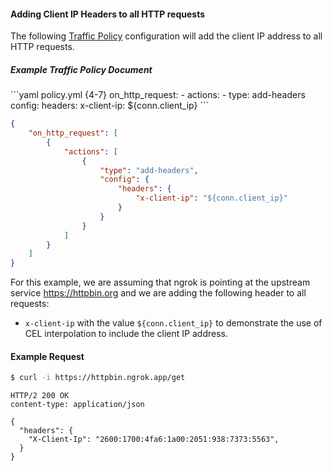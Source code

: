#### Adding Client IP Headers to all HTTP requests

The following [Traffic Policy](/traffic-policy/)
configuration will add the client IP address to all HTTP requests.

##### Example Traffic Policy Document

<CodeGroup>
```yaml policy.yml {4-7}
on_http_request:
  - actions:
      - type: add-headers
        config:
          headers:
            x-client-ip: ${conn.client_ip}
```

```json policy.json {5-12}
{
	"on_http_request": [
		{
			"actions": [
				{
					"type": "add-headers",
					"config": {
						"headers": {
							"x-client-ip": "${conn.client_ip}"
						}
					}
				}
			]
		}
	]
}
```

</CodeGroup>

For this example, we are assuming that ngrok is pointing at the upstream service
https://httpbin.org and we are adding the following header to all requests:

- `x-client-ip` with the value `${conn.client_ip}` to demonstrate the use of
  CEL interpolation to include the client IP address.

#### Example Request

```bash
$ curl -i https://httpbin.ngrok.app/get
```

```http
HTTP/2 200 OK
content-type: application/json

{
  "headers": {
    "X-Client-Ip": "2600:1700:4fa6:1a00:2051:938:7373:5563",
  }
}
```
